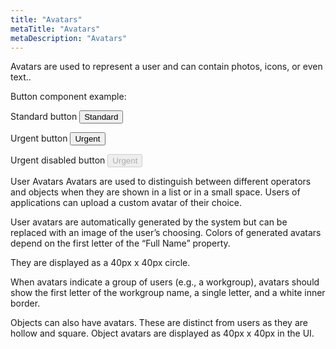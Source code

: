 ```yaml
---
title: "Avatars"
metaTitle: "Avatars"
metaDescription: "Avatars"
---
```



Avatars are used to represent a user and can contain photos, icons, or even text..

Button component example:

Standard button
<Button>Standard</Button>

Urgent button
<Button className='urgent'>Urgent</Button>

Urgent disabled button
<Button className='urgent' disabled>
            Urgent
          </Button>


User Avatars
Avatars are used to distinguish between different operators and objects when they are shown in a list or in a small space. Users of applications can upload a custom avatar of their choice.

User avatars are automatically generated by the system but can be replaced with an image of the user’s choosing. Colors of generated avatars depend on the first letter of the “Full Name” property.

They are displayed as a 40px x 40px circle.

When avatars indicate a group of users (e.g., a workgroup), avatars should show the first letter of the workgroup name, a single letter, and a white inner border.

Objects can also have avatars. These are distinct from users as they are hollow and square. Object avatars are displayed as 40px x 40px in the UI.